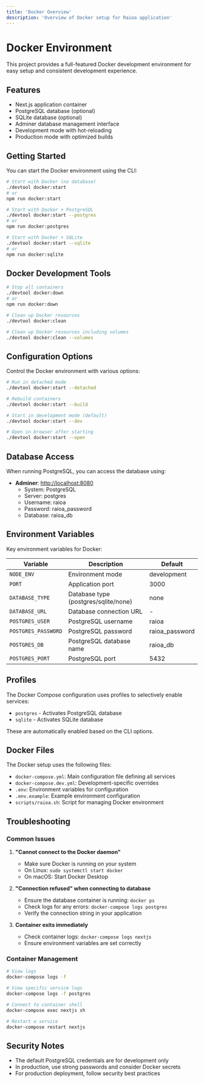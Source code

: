 ```yaml
---
title: 'Docker Overview'
description: 'Overview of Docker setup for Raioa application'
---
```


# Docker Environment

This project provides a full-featured Docker development environment for easy setup and consistent development experience.

## Features

- Next.js application container
- PostgreSQL database (optional)
- SQLite database (optional)
- Adminer database management interface
- Development mode with hot-reloading
- Production mode with optimized builds

## Getting Started

You can start the Docker environment using the CLI:

```bash
# Start with Docker (no database)
./devtool docker:start
# or
npm run docker:start

# Start with Docker + PostgreSQL
./devtool docker:start --postgres
# or
npm run docker:postgres

# Start with Docker + SQLite
./devtool docker:start --sqlite
# or
npm run docker:sqlite
```

## Docker Development Tools

```bash
# Stop all containers
./devtool docker:down
# or
npm run docker:down

# Clean up Docker resources
./devtool docker:clean

# Clean up Docker resources including volumes
./devtool docker:clean --volumes
```

## Configuration Options

Control the Docker environment with various options:

```bash
# Run in detached mode
./devtool docker:start --detached

# Rebuild containers
./devtool docker:start --build

# Start in development mode (default)
./devtool docker:start --dev

# Open in browser after starting
./devtool docker:start --open
```

## Database Access

When running PostgreSQL, you can access the database using:

- **Adminer**: [http://localhost:8080](http://localhost:8080)
    - System: PostgreSQL
    - Server: postgres
    - Username: raioa
    - Password: raioa_password
    - Database: raioa_db

## Environment Variables

Key environment variables for Docker:

| Variable            | Description                          | Default        |
| ------------------- | ------------------------------------ | -------------- |
| `NODE_ENV`          | Environment mode                     | development    |
| `PORT`              | Application port                     | 3000           |
| `DATABASE_TYPE`     | Database type (postgres/sqlite/none) | none           |
| `DATABASE_URL`      | Database connection URL              | -              |
| `POSTGRES_USER`     | PostgreSQL username                  | raioa          |
| `POSTGRES_PASSWORD` | PostgreSQL password                  | raioa_password |
| `POSTGRES_DB`       | PostgreSQL database name             | raioa_db       |
| `POSTGRES_PORT`     | PostgreSQL port                      | 5432           |

## Profiles

The Docker Compose configuration uses profiles to selectively enable services:

- `postgres` - Activates PostgreSQL database
- `sqlite` - Activates SQLite database

These are automatically enabled based on the CLI options.

## Docker Files

The Docker setup uses the following files:

- `docker-compose.yml`: Main configuration file defining all services
- `docker-compose.dev.yml`: Development-specific overrides
- `.env`: Environment variables for configuration
- `.env.example`: Example environment configuration
- `scripts/raioa.sh`: Script for managing Docker environment

## Troubleshooting

### Common Issues

1. **"Cannot connect to the Docker daemon"**

    - Make sure Docker is running on your system
    - On Linux: `sudo systemctl start docker`
    - On macOS: Start Docker Desktop

2. **"Connection refused" when connecting to database**

    - Ensure the database container is running: `docker ps`
    - Check logs for any errors: `docker-compose logs postgres`
    - Verify the connection string in your application

3. **Container exits immediately**
    - Check container logs: `docker-compose logs nextjs`
    - Ensure environment variables are set correctly

### Container Management

```bash
# View logs
docker-compose logs -f

# View specific service logs
docker-compose logs -f postgres

# Connect to container shell
docker-compose exec nextjs sh

# Restart a service
docker-compose restart nextjs
```

## Security Notes

- The default PostgreSQL credentials are for development only
- In production, use strong passwords and consider Docker secrets
- For production deployment, follow security best practices
